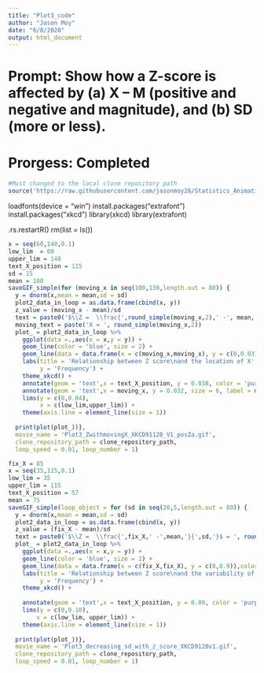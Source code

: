 ```yaml
---
title: "Plot3_code"
author: "Jason Moy"
date: "6/8/2020"
output: html_document
---
```

# Prompt: Show how a Z-score is affected by (a) X – M (positive and negative and magnitude), and (b) SD (more or less).

# Prorgess: Completed
```r
#Must changed to the local clone repository path
source('https://raw.githubusercontent.com/jasonmoy28/Statistics_Animation_Plot/master/saveGIF_simple_git_ver.R') # run the saveGIF_simple function 
```
loadfonts(device = "win")
install.packages("extrafont")
install.packages("xkcd")
library(xkcd)
library(extrafont)

.rs.restartR()
rm(list = ls())


```r
x = seq(60,140,0.1)
low_lim  = 60
upper_lim = 140
text_X_position = 115
sd = 15
mean = 100
saveGIF_simple(for (moving_x in seq(100,130,length.out = 80)) {
  y = dnorm(x,mean = mean,sd = sd)
  plot2_data_in_loop = as.data.frame(cbind(x, y))
  z_value = (moving_x - mean)/sd
  text = paste0('$\\Z =  \\frac{',round_simple(moving_x,2),' -', mean,'}{',sd,'}$ = ', round_simple(z_value,2))
  moving_text = paste('X = ', round_simple(moving_x,2))
  plot_ = plot2_data_in_loop %>% 
    ggplot(data =.,aes(x = x,y = y)) + 
    geom_line(color = 'blue', size = 2) + 
    geom_line(data = data.frame(x = c(moving_x,moving_x), y = c(0,0.03)),color = 'red', size = 2) + 
    labs(title = 'Relationship between Z score\nand the location of X',
         y = 'Frequency') + 
    theme_xkcd() + 
    annotate(geom = 'text',x = text_X_position, y = 0.038, color = 'purple4', size = 6, label = latex2exp::TeX(text)) + 
    annotate(geom = 'text',x = moving_x, y = 0.032, size = 6, label = moving_text) + 
    lims(y = c(0,0.04), 
         x = c(low_lim,upper_lim)) +
    theme(axis.line = element_line(size = 1))
      
  print(plot(plot_))},
  movie_name = 'Plot3_ZwithmovingX_XKCD91120_V1_posZa.gif', 
  clone_repository_path = clone_repository_path,
  loop_speed = 0.01, loop_number = 1)
```


```r
fix_X = 85
x = seq(35,115,0.1)
low_lim = 35
upper_lim = 115
text_X_position = 57
mean = 75
saveGIF_simple(loop_object = for (sd in seq(20,5,length.out = 80)) {
  y = dnorm(x,mean = mean,sd = sd)
  plot2_data_in_loop = as.data.frame(cbind(x, y))
  z_value = (fix_X - mean)/sd
  text = paste0('$\\Z =  \\frac{',fix_X,' -',mean,'}{',sd,'}$ = ', round_simple(z_value,2))
  plot_ = plot2_data_in_loop %>% 
    ggplot(data =.,aes(x = x,y = y)) + 
    geom_line(color = 'blue', size = 2) +
    geom_line(data = data.frame(x = c(fix_X,fix_X), y = c(0,0.9)),color = 'red', size = 2) + 
    labs(title = 'Relationship between Z score\nand the variability of X',
         y = 'Frequency') + 
    theme_xkcd() + 
 
    annotate(geom = 'text',x = text_X_position, y = 0.09, color = 'purple4', size = 5.2, label = latex2exp::TeX(text)) + 
    lims(y = c(0,0.10),
        x = c(low_lim, upper_lim)) +
    theme(axis.line = element_line(size = 1))
      
  print(plot(plot_))},
  movie_name = 'Plot3_decreasing_sd_with_z_score_XKCD9120v1.gif', 
  clone_repository_path = clone_repository_path,
  loop_speed = 0.01, loop_number = 1)
```